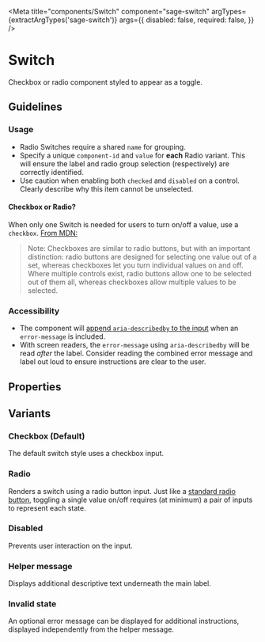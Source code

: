 


<Meta
  title="components/Switch"
  component="sage-switch"
  argTypes={extractArgTypes('sage-switch')}
  args={{
    disabled: false,
    required: false,
  }}
/>

# Switch
Checkbox or radio component styled to appear as a toggle.

## Guidelines
### Usage
- Radio Switches require a shared `name` for grouping.
- Specify a unique `component-id` and `value` for **each** Radio variant. This will ensure the label and radio group selection (respectively) are correctly identified.
- Use caution when enabling both `checked` and `disabled` on a control. Clearly describe why this item cannot be unselected.

#### Checkbox or Radio?
When only one Switch is needed for users to turn on/off a value, use a `checkbox`. [From MDN:](https://developer.mozilla.org/en-US/docs/Web/HTML/Element/input/radio)

  > Note: Checkboxes are similar to radio buttons, but with an important distinction: radio buttons are designed for selecting one value out of a set, whereas checkboxes let you turn individual values on and off. Where multiple controls exist, radio buttons allow one to be selected out of them all, whereas checkboxes allow multiple values to be selected.


### Accessibility
- The component will [append `aria-describedby` to the input](https://developer.mozilla.org/en-US/docs/Web/Accessibility/ARIA/Attributes/aria-describedby) when an `error-message` is included.
- With screen readers, the `error-message` using `aria-describedby` will be read *after* the label. Consider reading the combined error message and label out loud to ensure instructions are clear to the user.

## Properties
<ArgsTable of="sage-switch" />


## Variants

### Checkbox (Default)
The default switch style uses a checkbox input.

<Story story={stories.Default} />

<Canvas>
  <sage-switch
    component-id="sage-switch-default-example"
    label="Default Switch"
    name="sage-switch-default"
    type="checkbox"
  ></sage-switch>
</Canvas>


### Radio
Renders a switch using a radio button input. Just like a [standard radio button](https://developer.mozilla.org/en-US/docs/Web/HTML/Element/input/radio), toggling a single value on/off requires (at minimum) a pair of inputs to represent each state.

<Story story={stories.Radio} />

<Canvas>
  <sage-switch
    component-id="sage-switch-radio-example"
    label="Radio Switch"
    name="sage-switch-radio"
    type="radio"
    value="sage-switch-radio"
  ></sage-switch>
</Canvas>

### Disabled
Prevents user interaction on the input.

<Story story={stories.Disabled} />

<Canvas>
  <sage-switch
    component-id="sage-switch-disabled-example"
    disabled="true"
    label="Can't touch this"
    name="sage-switch-disabled"
    type="checkbox"
  ></sage-switch>
</Canvas>

### Helper message
Displays additional descriptive text underneath the main label.

<Story story={stories.HelperMessage} />

<Canvas>
  <sage-switch
    component-id="sage-switch-helper-example"
    helper-message="Save my login details for next time."
    label="Remember me"
    name="sage-switch-helper"
    type="checkbox"
  ></sage-switch>
</Canvas>

### Invalid state
An optional error message can be displayed for additional instructions, displayed independently from the helper message.

<Story story={stories.Invalid} />

<Canvas>
  <sage-switch
    component-id="sage-switch-invalid-example"
    error-message="Terms and conditions must be accepted to continue"
    invalid="true"
    label="I agree to the terms and conditions"
    name="sage-switch-invalid"
    required="true"
    type="checkbox"
  ></sage-switch>
</Canvas>
